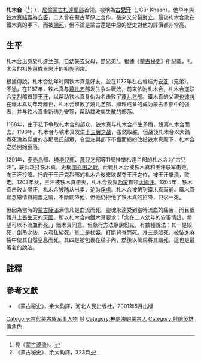 '''札木合'''（{{mong|m=ᠵᠠᠮᠤᠭ ᠠ|z=ǰamuγ-a|k=Жамуха}}<ref>見《[[蒙古源流|蒙古源流]]》。</ref>；{{bd|1161年||1204年|catIdx=J札木合}}），[[尼倫蒙古|尼倫蒙古]][[札達蘭部|札達蘭部]]首领，被稱為'''[[菊儿汗|古兒汗]]'''（{{mong|m=ᠭᠦᠷᠦ<br>ᠬᠠᠭᠠᠨ|z=? qaγan|k=гүр хаан}}, Gür Khaan）。他早年與[[成吉思汗|铁木真]][[結義|結義]]為[[安答|安答]]，二人曾在蒙古草原上合作，後來又分裂對立。最後札木合敗在鐵木真的手下，而被[[賜死|賜死]]，但不論是蒙古還是中原的歷史對他的評價都非常高。

== 生平 ==
札木合出身於札達兰部，自幼失去父母，無兄弟<ref>《蒙古秘史》，余大鈞譯，323頁</ref>。根據《[[蒙古秘史|蒙古秘史]]》所記載，札木合的祖先與成吉思汗的祖先同宗。

根據傳說，札木合幼年时同铁木真是好友，並在1172年左右曾结为[[安答|安答]]（兄弟）。不過，在1187年，铁木真与[[蔑儿乞|蔑儿乞]]部发生争斗戰敗，前来依附札木合，札木合遂联合[[克烈|克烈]]部首领[[王汗|王汗]]，以帮助铁木真复仇为名击败了[[蔑儿乞部|蔑儿乞部]]。鐵木真的父親[[也速該|也速該]]在鐵木真幼年時離世，札木合擊敗了蔑儿乞部，順理成章的成为蒙古各部中的强者，并与铁木真重新结为安答，帮助其收集失散的部落。

1188年，由于私下争取札木合的部众，铁木真与札木合产生矛盾，脱离札木合而去。1190年，札木合与铁木真发生[[十三翼之战|十三翼之战]]，虽然取胜，但战後札木合以大鍋煮死淪為俘虜的赤那思氏部眾，令盟友與部下不齒而紛紛改投铁木真麾下，札木合之勢開始衰落。

1201年，[[泰赤烏部|泰赤乌]]部、[[塔塔兒部|塔塔兒部]]、[[蔑兒乞|蔑兒乞]]部等11部推举札達兰部的札木合为“古兒汗”，联兵攻打铁木真，史稱[[闊亦田之戰|闊亦田之戰]]。此戰札木合被铁木真和王汗联军击败，向王汗投降。托庇于王汗克烈部的札木合後來欲谋夺王汗之位，被王汗擊潰，败走。1203年秋，王汗被铁木真击灭，札木合投靠[[乃蛮|乃蛮]]首领[[太陽汗|太陽汗]]。1204年，铁木真击败太陽汗，札木合被随从出卖，沦为[[俘虏|俘虏]]。札木合被帶到鐵木真面前。鐵木真顧念恩情與結義之情，不斷勸降他，但他仍拒绝了铁木真的招降，只求一死。

但因為當時的[[蒙古|蒙古]][[薩滿|薩滿]]深信凡是血流而死，靈魂永遠受到當時流血的痛苦，而且很難升上[[長生天|長生天]]的[[天國|天國]]。所以札木合向鐵木真要求：「念在二人幼年的安答情誼，希望可以不流血而死。」鐵木真同意。但執行方法眾說紛紜，有數種說法：其一是絞死，倒吊之後，以弓弦縊死。其二是杖斃，打斷背脊而死。其三是悶死，被裝進麻袋中使其自然窒息而死。其四是被包裹在毯子內，然後以萬馬將其踏死，這也是最著名的說法。

==註釋==
<references/>
==參考文獻==
* 《蒙古秘史》，余大鈞譯，河北人民出版社，2001年5月出版

{{FiveDynasties-song-liao-jin}}

[[Category:古代蒙古族军事人物|Category:古代蒙古族军事人物]]
[[Category:金庸筆下真實人物|射]]
[[Category:被處決的蒙古人|Category:被處決的蒙古人]]
[[Category:射鵰英雄傳角色|Category:射鵰英雄傳角色]]